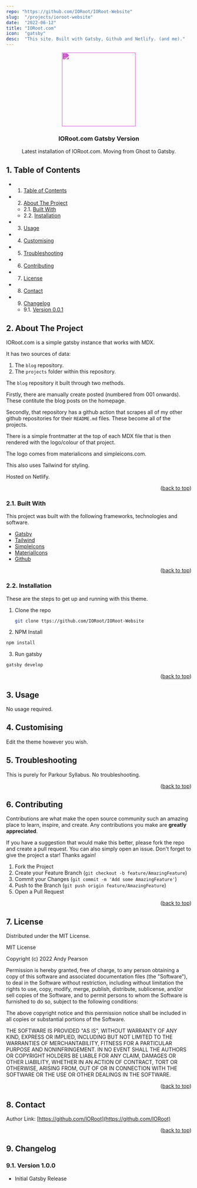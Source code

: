 ```yaml
---
repo: "https://github.com/IORoot/IORoot-Website"
slug:  "/projects/ioroot-website"
date:  "2022-06-12"
title: "IORoot.com"
icon:  "gatsby"
desc:  "This site. Built with Gatsby, Github and Netlify. (and me)."
---
```



<div id="top"></div>

<div align="center">

<div style="filter: invert(15%) sepia(72%) saturate(6382%) hue-rotate(272deg) brightness(85%) contrast(91%);">
<img src="https://cdn.jsdelivr.net/npm/@mdi/svg@6.7.96/svg/gatsby.svg" style="width:200px;"/>
</div>

<h3 align="center">IORoot.com Gatsby Version</h3>

<p align="center">
    Latest installation of IORoot.com. Moving from Ghost to Gatsby.
</p>    
</div>

##  1. <a name='TableofContents'></a>Table of Contents


* 1. [Table of Contents](#TableofContents)
* 2. [About The Project](#AboutTheProject)
	* 2.1. [Built With](#BuiltWith)
	* 2.2. [Installation](#Installation)
* 3. [Usage](#Usage)
* 4. [ Customising](#Customising)
* 5. [Troubleshooting](#Troubleshooting)
* 6. [Contributing](#Contributing)
* 7. [License](#License)
* 8. [Contact](#Contact)
* 9. [Changelog](#Changelog)
	* 9.1. [Version 0.0.1](#Version0.0.1)



##  2. <a name='AboutTheProject'></a>About The Project

IORoot.com is a simple gatsby instance that works with MDX. 

It has two sources of data:

1. The `blog` repository.
2. The `projects` folder within this repository.

The `blog` repository it built through two methods. 

Firstly, there are manually create posted (numbered from 001 onwards). These contitute the blog posts on the homepage.

Secondly, that repository has a github action that scrapes all of my other github repositories for their `README.md` files. These become all of the projects.

There is a simple frontmatter at the top of each MDX file that is then rendered with the logo/colour of that project. 

The logo comes from materialicons and simpleicons.com.

This also uses Tailwind for styling.

Hosted on Netlify.

<p align="right">(<a href="#top">back to top</a>)</p>


###  2.1. <a name='BuiltWith'></a>Built With

This project was built with the following frameworks, technologies and software.

* [Gatsby](https://www.gatsbyjs.com/)
* [Tailwind](https://www.tailwindcss.com/)
* [SimpleIcons](https://simpleicons.org/)
* [MaterialIcons](https://petershaggynoble.github.io/MDI-Sandbox/)
* [Github](https://github.com)

<p align="right">(<a href="#top">back to top</a>)</p>


###  2.2. <a name='Installation'></a>Installation

These are the steps to get up and running with this theme.

1. Clone the repo
    ```sh
    git clone ttps://github.com/IORoot/IORoot-Website 
    ```
2. NPM Install
  ```sh
  npm install
  ```
3. Run gatsby
  ```sh
  gatsby develop
  ```


<p align="right">(<a href="#top">back to top</a>)</p>


##  3. <a name='Usage'></a>Usage

No usage required.

##  4. <a name='Customising'></a> Customising

Edit the theme however you wish.

##  5. <a name='Troubleshooting'></a>Troubleshooting

This is purely for Parkour Syllabus. No troubleshooting.

<p align="right">(<a href="#top">back to top</a>)</p>


##  6. <a name='Contributing'></a>Contributing

Contributions are what make the open source community such an amazing place to learn, inspire, and create. Any contributions you make are **greatly appreciated**.

If you have a suggestion that would make this better, please fork the repo and create a pull request. You can also simply open an issue.
Don't forget to give the project a star! Thanks again!

1. Fork the Project
2. Create your Feature Branch (`git checkout -b feature/AmazingFeature`)
3. Commit your Changes (`git commit -m 'Add some AmazingFeature'`)
4. Push to the Branch (`git push origin feature/AmazingFeature`)
5. Open a Pull Request

<p align="right">(<a href="#top">back to top</a>)</p>



##  7. <a name='License'></a>License

Distributed under the MIT License.

MIT License

Copyright (c) 2022 Andy Pearson

Permission is hereby granted, free of charge, to any person obtaining a copy
of this software and associated documentation files (the "Software"), to deal
in the Software without restriction, including without limitation the rights
to use, copy, modify, merge, publish, distribute, sublicense, and/or sell
copies of the Software, and to permit persons to whom the Software is
furnished to do so, subject to the following conditions:

The above copyright notice and this permission notice shall be included in all
copies or substantial portions of the Software.

THE SOFTWARE IS PROVIDED "AS IS", WITHOUT WARRANTY OF ANY KIND, EXPRESS OR
IMPLIED, INCLUDING BUT NOT LIMITED TO THE WARRANTIES OF MERCHANTABILITY,
FITNESS FOR A PARTICULAR PURPOSE AND NONINFRINGEMENT. IN NO EVENT SHALL THE
AUTHORS OR COPYRIGHT HOLDERS BE LIABLE FOR ANY CLAIM, DAMAGES OR OTHER
LIABILITY, WHETHER IN AN ACTION OF CONTRACT, TORT OR OTHERWISE, ARISING FROM,
OUT OF OR IN CONNECTION WITH THE SOFTWARE OR THE USE OR OTHER DEALINGS IN THE
SOFTWARE.

<p align="right">(<a href="#top">back to top</a>)</p>



##  8. <a name='Contact'></a>Contact

Author Link: [https://github.com/IORoot](https://github.com/IORoot)

<p align="right">(<a href="#top">back to top</a>)</p>

##  9. <a name='Changelog'></a>Changelog

###  9.1. <a name='Version0.0.1'></a>Version 1.0.0

- Initial Gatsby Release